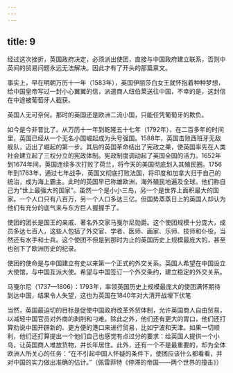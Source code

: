 ```yaml
---
---
---
```

title: 9
---



经过这次挫折，英国政府决定，必须派出使团，直接与中国政府建立联系，否则中英间的贸易问题永远无法解决。因此才有了开头的那篇禀文。

事实上，早在明朝万历十一年（1583年），英国伊丽莎白女王就怀抱着种种梦想，给中国皇帝写过一封小心翼翼的信，派遣商人纽伯莱送往中国，不幸的是，这封信在中途被葡萄牙人截获。

英国人无可奈何。那时的英国还是欧洲二流小国，只能任凭葡萄牙的欺负。

如今是今非昔比了。从万历十一年到乾隆五十七年（1792年），在二百多年的时间里，英国已经从一个无名小国崛起成为头号强国。1588年，英国击败西班牙无敌舰队，迈出了崛起的第一步。其后的英国革命结出了宪政之果，使英国率先在人类社会建立起了三权分立的宪政体制。宪政制度调动起了英国全国的活力。1652年到1674年间，英国连续多次打败了荷兰，将今天的美国彻底划入其殖民圈。1756年到1763年，通过七年战争，英国又彻底打败法国，将印度和加拿大归于自己的统治，成为海上霸主。此时的英国早已称雄欧洲，海外殖民地遍及全球。他们称自己为“世上最强大的国家”。虽然一个是小小三岛，另一个是世界上面积最大的国家。一个人口只有八百万，另一个人口多达三亿。但国势蒸蒸日上的英国人却认为他们有充分的底气来与东方巨人握握手了。

使团的团长是国王的亲戚、著名外交家马戛尔尼勋爵。这个使团规模十分庞大，成员多达七百人，这些人包括了外交官、学者、医师、画家、乐师、技师和仆役，当然还有水手和士兵。这个使团不但是到那时为止的英国历史上规模最庞大的，甚至也创下了欧洲历史的纪录。

使团的使命是与中国建立有史以来第一个正式的外交关系。英国人希望在中国设立大使馆，与中国互派大使。希望与中国签订一个外交条约，建立稳定的外交关系。



马戛尔尼（1737—1806）：1793年，率领英国历史上规模最庞大的使团满怀期待到达中国，结果令人失望，这也为英国在1840年对大清开战埋下伏笔

当然，英国最迫切的目标是促使中国政府改革外贸体制，允许英国商人自由贸易，以减轻中国官员对外商的剥削和刁难。除此之外，他们还有更大的胃口，他们还打算劝说中国开辟新的、更方便的港口来进行贸易，比如宁波和天津。如果一切顺利，他们还打算提出一个他们自己也感觉有点过分的要求：给英国人提供一个小岛，让英国商人堆放货物，并长年居住。此外，还有一个不是最重要的，却为全体欧洲人所关心的任务：“在不引起中国人怀疑的条件下，使团应该什么都看看，并对中国的实力做出准确的估计。”（佩雷菲特《停滞的帝国——两个世界的撞击》）